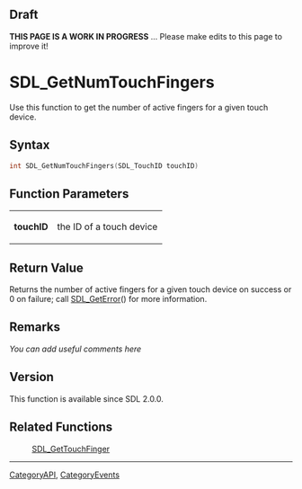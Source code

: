 == Draft ==

'''THIS PAGE IS A WORK IN PROGRESS''' ... Please make edits to this page to improve it!



<!-- #*^*^*^*^*See https://wiki.libsdl.org/SGFunctions for details on editing this page*^*^*^*^* -->


= SDL_GetNumTouchFingers =
Use this function to get the number of active fingers for a given touch device.




== Syntax ==
<syntaxhighlight lang='c++'>
int SDL_GetNumTouchFingers(SDL_TouchID touchID)
</syntaxhighlight>


== Function Parameters ==
{|
|'''touchID'''
|the ID of a touch device
|}


== Return Value ==
Returns the number of active fingers for a given touch device on success or 0 on failure; call [[SDL_GetError]]() for more information.



== Remarks ==
''You can add useful comments here''

<!-- #Leave this section as-is unless you have a remark to put in.  In that case, replace ''You can add useful comments here'' with your remark(s) following the Style Guide instructions.  Leave the rest of the markup alone and delete this comment. -->

== Version ==
This function is available since SDL 2.0.0.

== Related Functions ==
:[[SDL_GetTouchFinger]]

----
[[CategoryAPI]], [[CategoryEvents]]
<!-- #See the Style Guide for instructions on editing the footer. -->
